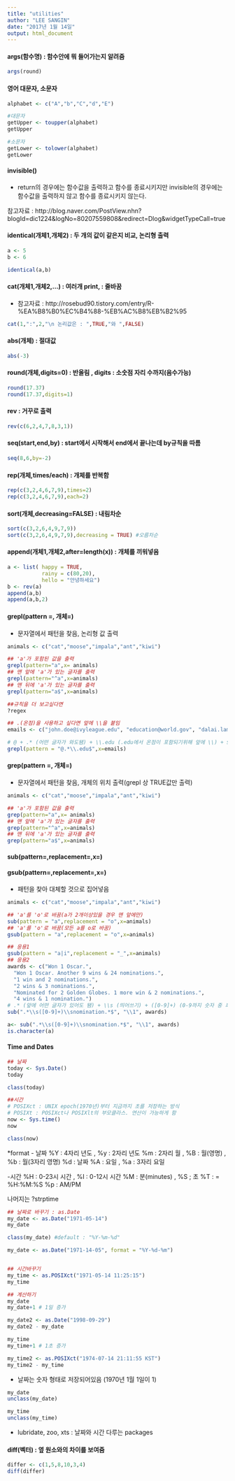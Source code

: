 ---
title: "utilities"
author: "LEE SANGIN"
date: "2017년 1월 14일"
output: html_document
---

#### args(함수명) : 함수안에 뭐 들어가는지 알려줌
```{r}
args(round)
```

#### 영어 대문자, 소문자
```{r}
alphabet <- c("A","b","C","d","E")

#대문자
getUpper <- toupper(alphabet)
getUpper

#소문자
getLower <- tolower(alphabet)
getLower
```

#### invisible()
* return의 경우에는 함수값을 출력하고 함수를 종료시키지만 
invisible의 경우에는 함수값을 출력하지 않고 함수를 종료시키지 않는다.

참고자료 : http://blog.naver.com/PostView.nhn?blogId=dic1224&logNo=80207559808&redirect=Dlog&widgetTypeCall=true

#### identical(개체1,개체2) : 두 개의 값이 같은지 비교, 논리형 출력
```{r}
a <- 5
b <- 6

identical(a,b)
```

#### cat(개체1,개체2,...) : 여러개 print, \n : 줄바꿈
* 참고자료 : http://rosebud90.tistory.com/entry/R-%EA%B8%B0%EC%B4%88-%EB%AC%B8%EB%B2%95
```{r}
cat(1,":",2,"\n 논리값은 : ",TRUE,"와 ",FALSE)
```

#### abs(개체) : 절대값
```{r}
abs(-3)
```

#### round(개체,digits=0) : 반올림 , digits : 소숫점 자리 수까지(음수가능)
```{r}
round(17.37)
round(17.37,digits=1)
```

#### rev : 거꾸로 출력
```{r}
rev(c(6,2,4,7,8,3,1))
```

#### seq(start,end,by) : start에서 시작해서 end에서 끝나는데 by규칙을 따름
```{r}
seq(8,6,by=-2)
```

#### rep(개체,times/each) : 개체를 반복함
```{r}
rep(c(3,2,4,6,7,9),times=2)
rep(c(3,2,4,6,7,9),each=2)
```

#### sort(개체,decreasing=FALSE) : 내림차순
```{r}
sort(c(3,2,6,4,9,7,9))
sort(c(3,2,6,4,9,7,9),decreasing = TRUE) #오름차순
```

#### append(개체1,개체2,after=length(x)) : 개체를 끼워넣음
```{r}
a <- list( happy = TRUE,
           rainy = c(80,20),
           hello = "안녕하세요")
b <- rev(a)
append(a,b)
append(a,b,2)
```

#### grepl(pattern =<regex>, 개체=<string>)
* 문자열에서 패턴을 찾음, 논리형 값 출력
```{r}
animals <- c("cat","moose","impala","ant","kiwi")

## 'a'가 포함된 값을 출력
grepl(pattern="a",x= animals)
## 맨 앞에 'a'가 있는 글자를 출력
grepl(pattern="^a",x=animals)
## 맨 뒤에 'a'가 있는 글자를 출력
grepl(pattern="a$",x=animals)

##규칙을 더 보고싶다면
?regex

## .(온점)을 사용하고 싶다면 앞에 \\을 붙임
emails <- c("john.doe@ivyleague.edu", "education@world.gov", "dalai.lama@peace.org", "invalid.edu", "quant@bigdatacollege.edu", "cookie.monster@sesame.tv")

# @ + .* (어떤 글자가 와도됌) + \\.edu (.edu에서 온점이 포함되기위해 앞에 \\) + $ (뒤에 글자없음(마지막))
grepl(pattern = "@.*\\.edu$",x=emails)

```

#### grep(pattern =<regex>, 개체=<string>)
* 문자열에서 패턴을 찾음, 개체의 위치 출력(grepl 상 TRUE값만 출력)
```{r}
animals <- c("cat","moose","impala","ant","kiwi")

## 'a'가 포함된 값을 출력
grep(pattern="a",x= animals)
## 맨 앞에 'a'가 있는 글자를 출력
grep(pattern="^a",x=animals)
## 맨 뒤에 'a'가 있는 글자를 출력
grep(pattern="a$",x=animals)

```

#### sub(pattern=<regex>,replacement=<str>,x=<str>)
#### gsub(pattern=<regex>,replacement=<str>,x=<str>)
* 패턴을 찾아 대체할 것으로 집어넣음
```{r}
animals <- c("cat","moose","impala","ant","kiwi")

## 'a'를 'o'로 바꿈(a가 2개이상있을 경우 맨 앞에만)
sub(pattern = "a",replacement = "o",x=animals)
## 'a'를 'o'로 바꿈(모든 a를 o로 바꿈)
gsub(pattern = "a",replacement = "o",x=animals)

## 응용1
gsub(pattern = "a|i",replacement = "_",x=animals)
## 응용2
awards <- c("Won 1 Oscar.",
  "Won 1 Oscar. Another 9 wins & 24 nominations.",
  "1 win and 2 nominations.",
  "2 wins & 3 nominations.",
  "Nominated for 2 Golden Globes. 1 more win & 2 nominations.",
  "4 wins & 1 nomination.")
# .* (앞에 어떤 글자가 있어도 됌) + \\s (띄어쓰기) + ([0-9]+) (0-9까지 숫자 중 최소 1개) + \\s (띄어쓰기) + 'nomitation.' + .*$ (뒤에 글자 아무거나)  => '.\\1' (앞에 ([0-9]+) 값 string으로 불러옴)
sub(".*\\s([0-9]+)\\snomination.*$", "\\1", awards)

a<- sub(".*\\s([0-9]+)\\snomination.*$", "\\1", awards)
is.character(a)

```

#### Time and Dates
```{r}
## 날짜
today <- Sys.Date()
today

class(today)

##시간
# POSIXct : UNIX epoch(1970년)부터 지금까지 초를 저장하는 방식
# POSIXt : POSIXct나 POSIXlt의 부모클라스. 연산이 가능하게 함
now <- Sys.time()
now

class(now)
```

*format 
 - 날짜
 %Y : 4자리 년도 , %y : 2자리 년도
 %m : 2자리 월 , %B : 월(영명) , %b : 월(3자리 영명)
 %d : 날짜
 %A : 요일 , %a : 3자리 요일
 
 -시간
 %H : 0-23시 시간 , %I : 0-12시 시간
 %M : 분(minutes) , %S ; 초
 %T : = %H:%M:%S
 %p : AM/PM
 
 나머지는 ?strptime
```{r}
## 날짜로 바꾸기 : as.Date
my_date <- as.Date("1971-05-14")
my_date

class(my_date) #default : "%Y-%m-%d"

my_date <- as.Date("1971-14-05", format = "%Y-%d-%m")


## 시간바꾸기
my_time <- as.POSIXct("1971-05-14 11:25:15")
my_time

## 계산하기
my_date
my_date+1 # 1일 증가 

my_date2 <- as.Date("1998-09-29")
my_date2 - my_date

my_time
my_time+1 # 1초 증가

my_time2 <- as.POSIXct("1974-07-14 21:11:55 KST")
my_time2 - my_time

```

* 날짜는 숫자 형태로 저장되어있음 (1970년 1월 1일이 1)
```{r}
my_date
unclass(my_date)

my_time
unclass(my_time)
```

* lubridate, zoo, xts : 날짜와 시간 다루는 packages

#### diff(벡터) : 옆 원소와의 차이를 보여줌
```{r}
differ <- c(1,5,8,10,3,4)
diff(differ)
```




